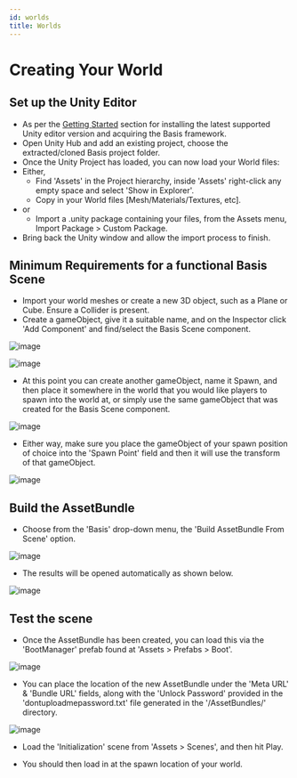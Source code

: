 ```yaml
---
id: worlds
title: Worlds
---
```


# Creating Your World
## Set up the Unity Editor
- As per the [Getting Started](https://github.com/dooly123/Basis/wiki/Getting-Started#installing-unity) section for installing the latest supported Unity editor version and acquiring the Basis framework.
- Open Unity Hub and add an existing project, choose the extracted/cloned Basis project folder.
- Once the Unity Project has loaded, you can now load your World files:
- Either,
  - Find 'Assets' in the Project hierarchy, inside 'Assets' right-click any empty space and select 'Show in Explorer'.
  - Copy in your World files [Mesh/Materials/Textures, etc].
- or
  - Import a .unity package containing your files, from the Assets menu, Import Package > Custom Package.
- Bring back the Unity window and allow the import process to finish.

## Minimum Requirements for a functional Basis Scene
- Import your world meshes or create a new 3D object, such as a Plane or Cube. Ensure a Collider is present.
- Create a gameObject, give it a suitable name, and on the Inspector click 'Add Component' and find/select the Basis Scene component.

![image](..\static\img\worlds\1.png)

![image](..\static\img\worlds\2.png)

- At this point you can create another gameObject, name it Spawn, and then place it somewhere in the world that you would like players to spawn into the world at, or simply use the same gameObject that was created for the Basis Scene component.

![image](..\static\img\worlds\3.png)

- Either way, make sure you place the gameObject of your spawn position of choice into the 'Spawn Point' field and then it will use the transform of that gameObject.

![image](..\static\img\worlds\4.png)

## Build the AssetBundle
- Choose from the 'Basis' drop-down menu, the 'Build AssetBundle From Scene' option.

![image](..\static\img\worlds\5.png)

- The results will be opened automatically as shown below.

![image](..\static\img\worlds\6.png)

## Test the scene
- Once the AssetBundle has been created, you can load this via the 'BootManager' prefab found at 'Assets > Prefabs > Boot'.

![image](..\static\img\worlds\7.png)

- You can place the location of the new AssetBundle under the 'Meta URL' & 'Bundle URL' fields, along with the 'Unlock Password' provided in the 'dontuploadmepassword.txt' file generated in the '/AssetBundles/' directory.

![image](..\static\img\worlds\8.png)

- Load the 'Initialization' scene from 'Assets > Scenes', and then hit Play.

- You should then load in at the spawn location of your world.
